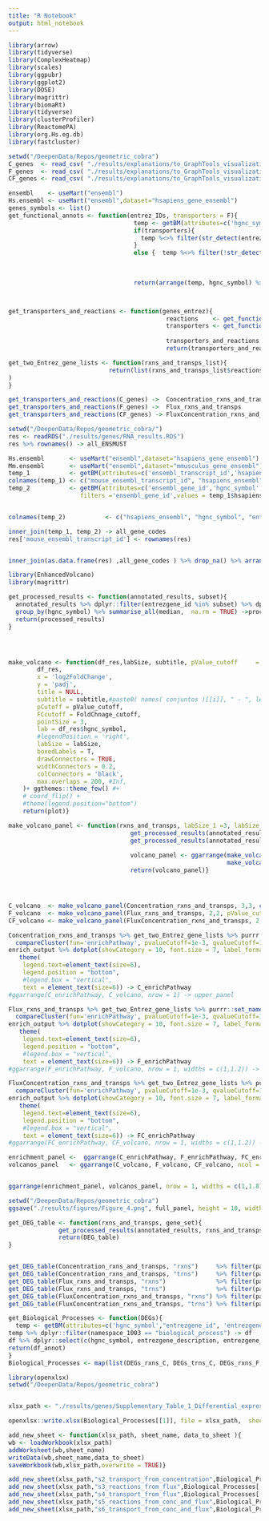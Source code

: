 ```yaml
---
title: "R Notebook"
output: html_notebook
---
```


```r
library(arrow)
library(tidyverse)
library(ComplexHeatmap) 
library(scales)
library(ggpubr)
library(ggplot2)
library(DOSE)
library(magrittr)
library(biomaRt)
library(tidyverse)
library(clusterProfiler)
library(ReactomePA)
library(org.Hs.eg.db)
library(fastcluster)
```


```r
setwd("/DeepenData/Repos/geometric_cobra")
C_genes  <- read_csv( "./results/explanations/to_GraphTools_visualization_explanatory_subgraph_MASKED_GIN_Concentration.csv")    %>%  .[['genes']]  %>% str_extract_all('\\d+(?=\\.)') %>% unlist() %>% unique()
F_genes  <- read_csv( "./results/explanations/to_GraphTools_visualization_explanatory_subgraph_MASKED_GIN_FLUX.csv")    %>%  .[['genes']]  %>% str_extract_all('\\d+(?=\\.)') %>% unlist() %>% unique()
CF_genes <- read_csv( "./results/explanations/to_GraphTools_visualization_explanatory_subgraph_MASKED_GIN_Concen_plus_Fluxes.csv")    %>%  .[['genes']]  %>% str_extract_all('\\d+(?=\\.)') %>% unlist() %>% unique()
```


```r
ensembl    <- useMart("ensembl")
Hs.ensembl <- useMart("ensembl",dataset="hsapiens_gene_ensembl")
genes_symbols <- list()
get_functional_annots <- function(entrez_IDs, transporters = F){
                                   temp <- getBM(attributes=c('hgnc_symbol',"entrezgene_id", 'entrezgene_description'),filters ='entrezgene_id',values =entrez_IDs, mart = Hs.ensembl)
                                   if(transporters){
                                     temp %<>% filter(str_detect(entrezgene_description,regex( '(solute.+?carrier)|transporter|aquapor|transport', ignore_case = T))) 
                                   }
                                   else {  temp %<>% filter(!str_detect(entrezgene_description,regex( '(solute.+?carrier)|transporter|aquapor|transport', ignore_case = T))) }
                                   
                                   
                                   
                                   return(arrange(temp, hgnc_symbol) %>% purrr::set_names(c("Symbol", "Entrez ID", "Description")))}



get_transporters_and_reactions <- function(genes_entrez){
                                            reactions    <- get_functional_annots(genes_entrez, transporters = F) 
                                            transporters <- get_functional_annots(genes_entrez, transporters = T) 
                                            
                                            transporters_and_reactions <- list('reactions'=reactions,'transporters'=transporters)
                                            return(transporters_and_reactions)}

get_two_Entrez_gene_lists <- function(rxns_and_transps_list){
                            return(list(rxns_and_transps_list$reactions$`Entrez ID`, rxns_and_transps_list$transporters$`Entrez ID`) %>% purrr::set_names(c("rxns", "trns"))
)
}

get_transporters_and_reactions(C_genes) ->  Concentration_rxns_and_transps
get_transporters_and_reactions(F_genes) ->  Flux_rxns_and_transps
get_transporters_and_reactions(CF_genes) -> FluxConcentration_rxns_and_transps
```
```r
setwd("/DeepenData/Repos/geometric_cobra/")
res <- readRDS("./results/genes/RNA_results.RDS")
res %>% rownames() -> all_ENSMUST
```


```r
Hs.ensembl       <- useMart("ensembl",dataset="hsapiens_gene_ensembl")
Mm.ensembl       <- useMart("ensembl",dataset="mmusculus_gene_ensembl")
temp_1           <- getBM(attributes=c('ensembl_transcript_id','hsapiens_homolog_ensembl_gene'),filters ='ensembl_transcript_id',values =all_ENSMUST, mart = Mm.ensembl)
colnames(temp_1) <- c("mouse_ensembl_transcript_id", "hsapiens_ensembl")
temp_2           <- getBM(attributes=c('ensembl_gene_id','hgnc_symbol','entrezgene_id','entrezgene_description'), 
                    filters ='ensembl_gene_id',values = temp_1$hsapiens_ensembl, mart = Hs.ensembl)


colnames(temp_2)           <- c("hsapiens_ensembl", "hgnc_symbol", "entrezgene_id", 'description')

inner_join(temp_1, temp_2) -> all_gene_codes
res['mouse_ensembl_transcript_id'] <- rownames(res)


inner_join(as.data.frame(res) ,all_gene_codes ) %>% drop_na() %>% arrange(hgnc_symbol) -> annotated_results
```

```r
library(EnhancedVolcano)
library(magrittr)

get_processed_results <- function(annotated_results, subset){
  annotated_results %>% dplyr::filter(entrezgene_id %in% subset) %>% dplyr::select(-c(mouse_ensembl_transcript_id,hsapiens_ensembl,entrezgene_id, description)) %>%
  group_by(hgnc_symbol) %>% summarise_all(median,  na.rm = TRUE) ->processed_results
  return(processed_results)
}




make_volcano <- function(df_res,labSize, subtitle, pValue_cutoff     = 0.05, FoldChnage_cutoff = .1){plot <- EnhancedVolcano(
        df_res, 
        x = 'log2FoldChange',
        y = 'padj',
        title = NULL,
        subtitle = subtitle,#paste0( names( conjuntos )[[i]], " - ", length( unique(conjuntos[[i]][ conjuntos[[i]] %in% df_res$gene_symbol_sig ]) ), " trancripts" ),
        pCutoff = pValue_cutoff,
        FCcutoff = FoldChnage_cutoff,
        pointSize = 3,
        lab = df_res$hgnc_symbol,
        #legendPosition = 'right',
        labSize = labSize,
        boxedLabels = T,
        drawConnectors = TRUE,
        widthConnectors = 0.2,
        colConnectors = 'black',
        max.overlaps = 200, #Inf,
    )+ ggthemes::theme_few() #+ 
    # coord_flip() + 
    #theme(legend.position="bottom")
    return(plot)}
```


```r
make_volcano_panel <- function(rxns_and_transps, labSize_1 =3, labSize_2=3,  widths = c(1,.5), pValue_cutoff = 0.05, common.legend.pos = 'top'){
                                  get_processed_results(annotated_results, rxns_and_transps %>% get_two_Entrez_gene_lists %>% .[['rxns']]) -> Flux_rxns
                                  get_processed_results(annotated_results, rxns_and_transps %>% get_two_Entrez_gene_lists %>% .[['trns']]) -> Flux_trns
                                  
                                  volcano_panel <- ggarrange(make_volcano(Flux_rxns, labSize = labSize_1, subtitle = 'Reactions', pValue_cutoff = pValue_cutoff), 
                                                             make_volcano(Flux_trns, labSize = labSize_2, subtitle = 'Transporters', pValue_cutoff=pValue_cutoff), nrow = 1, widths = widths, common.legend = T, legend = common.legend.pos)
                                  return(volcano_panel)}




C_volcano  <- make_volcano_panel(Concentration_rxns_and_transps, 3,3, c(1,1))
F_volcano  <- make_volcano_panel(Flux_rxns_and_transps, 2,2, pValue_cutoff = 0.01, common.legend.pos = 'none')
CF_volcano <- make_volcano_panel(FluxConcentration_rxns_and_transps, 2,2, c(1,1), common.legend.pos = 'none')
```


```r
Concentration_rxns_and_transps %>% get_two_Entrez_gene_lists %>% purrr::set_names(c("Reactions","Transporters")) %>% 
  compareCluster(fun='enrichPathway', pvalueCutoff=1e-3, qvalueCutoff=1e-3)-> enrich_output
enrich_output %>% dotplot(showCategory = 10, font.size = 7, label_format =90)+
   theme( 
    legend.text=element_text(size=6),
    legend.position = "bottom",
    #legend.box = "vertical",
    text = element_text(size=6)) -> C_enrichPathway
#ggarrange(C_enrichPathway, C_volcano, nrow = 1) -> upper_panel
```

```r
Flux_rxns_and_transps %>% get_two_Entrez_gene_lists %>% purrr::set_names(c("Reactions","Transporters")) %>% 
  compareCluster(fun='enrichPathway', pvalueCutoff=1e-3, qvalueCutoff=1e-3)-> enrich_output
enrich_output %>% dotplot(showCategory = 10, font.size = 7, label_format =90)+
   theme( 
    legend.text=element_text(size=6),
    legend.position = "bottom",
    #legend.box = "vertical",
    text = element_text(size=6)) -> F_enrichPathway
#ggarrange(F_enrichPathway, F_volcano, nrow = 1, widths = c(1,1.2)) -> middle_panel
```


```r
FluxConcentration_rxns_and_transps %>% get_two_Entrez_gene_lists %>% purrr::set_names(c("Reactions","Transporters")) %>% 
  compareCluster(fun='enrichPathway', pvalueCutoff=1e-3, qvalueCutoff=1e-3)-> enrich_output
enrich_output %>% dotplot(showCategory = 10, font.size = 7, label_format =90)+
   theme( 
    legend.text=element_text(size=6),
    legend.position = "bottom",
    #legend.box = "vertical",
    text = element_text(size=6)) -> FC_enrichPathway
#ggarrange(FC_enrichPathway, CF_volcano, nrow = 1, widths = c(1,1.2)) -> lower_panel
```




```r
enrichment_panel <-  ggarrange(C_enrichPathway, F_enrichPathway, FC_enrichPathway, ncol = 1, common.legend = T, heights = c(.7,1,1), labels = c("a","c","e"))
volcanos_panel   <- ggarrange(C_volcano, F_volcano, CF_volcano, ncol = 1, common.legend = T, heights = c(.8,1.3,1), labels = c("b","d","f"))


ggarrange(enrichment_panel, volcanos_panel, nrow = 1, widths = c(1,1.8)) -> full_panel
```


```r
setwd("/DeepenData/Repos/geometric_cobra")
ggsave("./results/figures/Figure_4.png", full_panel, height = 10, width = 13.5, bg="white", dpi = 400)

```



```r
get_DEG_table <- function(rxns_and_transps, gene_set){
              get_processed_results(annotated_results, rxns_and_transps %>% get_two_Entrez_gene_lists %>% .[[gene_set]]) -> DEG_table
              return(DEG_table)
}


get_DEG_table(Concentration_rxns_and_transps, "rxns")     %>% filter(padj < .05 & abs(log2FoldChange) > 0.1) -> DEGs_rxns_C
get_DEG_table(Concentration_rxns_and_transps, "trns")     %>% filter(padj < .05 & abs(log2FoldChange) > 0.1) -> DEGs_trns_C
get_DEG_table(Flux_rxns_and_transps, "rxns")              %>% filter(padj < .01 & abs(log2FoldChange) > 0.1) -> DEGs_rxns_F
get_DEG_table(Flux_rxns_and_transps, "trns")              %>% filter(padj < .01 & abs(log2FoldChange) > 0.1) -> DEGs_trns_F
get_DEG_table(FluxConcentration_rxns_and_transps, "rxns") %>% filter(padj < .05 & abs(log2FoldChange) > 0.1) -> DEGs_rxns_CF
get_DEG_table(FluxConcentration_rxns_and_transps, "trns") %>% filter(padj < .05 & abs(log2FoldChange) > 0.1) -> DEGs_trns_CF
```


```r
get_Biological_Processes <- function(DEGs){
  temp <- getBM(attributes=c('hgnc_symbol',"entrezgene_id", 'entrezgene_description','namespace_1003','name_1006', 'definition_1006'),filters ='hgnc_symbol',values =DEGs$hgnc_symbol, mart = Hs.ensembl)
temp %>% dplyr::filter(namespace_1003 == "biological_process") -> df
df %>% dplyr::select(c(hgnc_symbol, entrezgene_description, entrezgene_id, name_1006)) %>% nest_by(hgnc_symbol, entrezgene_description, entrezgene_id) %>% mutate(data =paste0( purrr::flatten_chr(data) , collapse = ', ')) %>%dplyr::rename('Biological Processes' = data) -> df_annot
return(df_annot)
}
Biological_Processes <- map(list(DEGs_rxns_C, DEGs_trns_C, DEGs_rxns_F, DEGs_trns_F, DEGs_rxns_CF, DEGs_trns_CF),get_Biological_Processes)

```


```r
library(openxlsx)
setwd("/DeepenData/Repos/geometric_cobra")


xlsx_path <- "./results/genes/Supplementary_Table_1_Differential_expressed_genes.xlsx"

openxlsx::write.xlsx(Biological_Processes[[1]], file = xlsx_path,  sheetName = "s1_reactions_from_concentration", append = T)

add_new_sheet <- function(xlsx_path, sheet_name, data_to_sheet ){
wb <- loadWorkbook(xlsx_path)
addWorksheet(wb,sheet_name)
writeData(wb,sheet_name,data_to_sheet)
saveWorkbook(wb,xlsx_path,overwrite = TRUE)}

add_new_sheet(xlsx_path,"s2_transport_from_concentration",Biological_Processes[[2]])
add_new_sheet(xlsx_path,"s3_reactions_from_flux",Biological_Processes[[3]])
add_new_sheet(xlsx_path,"s4_transport_from_flux",Biological_Processes[[4]])
add_new_sheet(xlsx_path,"s5_reactions_from_conc_and_flux",Biological_Processes[[5]])
add_new_sheet(xlsx_path,"s6_transport_from_conc_and_flux",Biological_Processes[[6]])

```





